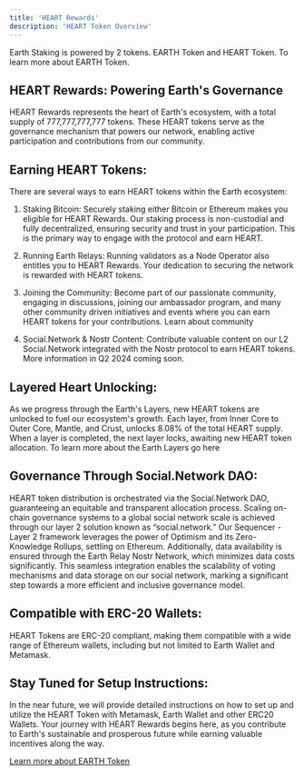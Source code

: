 ```yaml
---
title: 'HEART Rewards'
description: 'HEART Token Overview'
---
```

Earth Staking is powered by 2 tokens. EARTH Token and HEART Token. To learn more about EARTH Token. 

## HEART Rewards: Powering Earth's Governance

HEART Rewards represents the heart of Earth's ecosystem, with a total supply of 777,777,777,777 tokens. These HEART tokens serve as the governance mechanism that powers our network, enabling active participation and contributions from our community.

## Earning HEART Tokens:
There are several ways to earn HEART tokens within the Earth ecosystem:

1. Staking Bitcoin: Securely staking either Bitcoin or Ethereum makes you eligible for HEART Rewards. Our staking process is non-custodial and fully decentralized, ensuring security and trust in your participation. This is the primary way to engage with the protocol and earn HEART. 


2. Running Earth Relays: Running validators as a Node Operator also entitles you to HEART Rewards. Your dedication to securing the network is rewarded with HEART tokens.  


3. Joining the Community: Become part of our passionate community, engaging in discussions, joining our ambassador program, and many other community driven initiatives and events where you can earn HEART tokens for your contributions. Learn about community


4. Social.Network & Nostr Content: Contribute valuable content on our L2 Social.Network integrated with the Nostr protocol to earn HEART tokens. More information in Q2 2024 coming soon. 



## Layered Heart Unlocking:
As we progress through the Earth's Layers, new HEART tokens are unlocked to fuel our ecosystem's growth. Each layer, from Inner Core to Outer Core, Mantle, and Crust, unlocks 8.08% of the total HEART supply. When a layer is completed, the next layer locks, awaiting new HEART token allocation. To learn more about the Earth Layers go here


## Governance Through Social.Network DAO:

HEART token distribution is orchestrated via the Social.Network DAO, guaranteeing an equitable and transparent allocation process. Scaling on-chain governance systems to a global social network scale is achieved through our layer 2 solution known as “social.network.” Our Sequencer - Layer 2 framework leverages the power of Optimism and its Zero-Knowledge Rollups, settling on Ethereum. Additionally, data availability is ensured through the Earth Relay Nostr Network, which minimizes data costs significantly. This seamless integration enables the scalability of voting mechanisms and data storage on our social network, marking a significant step towards a more efficient and inclusive governance model.

## Compatible with ERC-20 Wallets:
HEART Tokens are ERC-20 compliant, making them compatible with a wide range of Ethereum wallets, including but not limited to Earth Wallet and Metamask.

## Stay Tuned for Setup Instructions:
In the near future, we will provide detailed instructions on how to set up and utilize the HEART Token with Metamask, Earth Wallet and other ERC20 Wallets. Your journey with HEART Rewards begins here, as you contribute to Earth's sustainable and prosperous future while earning valuable incentives along the way.

[Learn more about EARTH Token](TOKENS/earth-token)